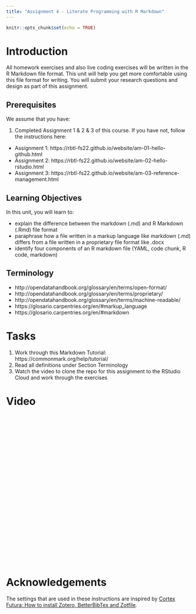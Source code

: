 ```yaml
---
title: "Assignment 4 - Literate Programming with R Markdown"
---
```


<script defer data-domain="rbtl-fs22.github.io/website" src="https://plausible.io/js/plausible.js"></script>

```r
knitr::opts_chunk$set(echo = TRUE)
```

# Introduction

All homework exercises and also live coding exercises will be written in the R Markdown file format. This unit will help you get more comfortable using this file format for writing. You will submit your research questions and design as part of this assignment.

## Prerequisites

We assume that you have:

1. Completed Assignment 1 & 2 & 3 of this course. If you have not, follow the instructions here: 

- Assignment 1: https://rbtl-fs22.github.io/website/am-01-hello-github.html
- Assignment 2: https://rbtl-fs22.github.io/website/am-02-hello-rstudio.html
- Assignment 3: https://rbtl-fs22.github.io/website/am-03-reference-management.html

## Learning Objectives

In this unit, you will learn to:

- explain the difference between the markdown (.md) and R Markdown (.Rmd) file format
- paraphrase how a file written in a markup language like markdown (.md) differs from a file written in a proprietary file format like .docx
- identify four components of an R markdown file (YAML, code chunk, R code, markdown) 

## Terminology {#terminology}

- http://opendatahandbook.org/glossary/en/terms/open-format/
- http://opendatahandbook.org/glossary/en/terms/proprietary/
- http://opendatahandbook.org/glossary/en/terms/machine-readable/
- https://glosario.carpentries.org/en/#markup_language
- https://glosario.carpentries.org/en/#markdown

# Tasks 

1. Work through this Markdown Tutorial: https://commonmark.org/help/tutorial/
2. Read all definitions under Section Terminology
3. Watch the video to clone the repo for this assignment to the RStudio Cloud and work through the exercises

# Video

<iframe width="560" height="400" src="" title="YouTube video player" frameborder="0" allow="accelerometer; autoplay; clipboard-write; encrypted-media; gyroscope; picture-in-picture" allowfullscreen></iframe>

# Acknowledgements

The settings that are used in these instructions are inspired by [Cortex Futura: How to install Zotero, BetterBibTex and Zotfile](https://www.youtube.com/watch?v=Nm5BsfMfO9M). 